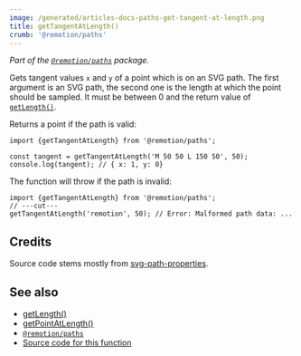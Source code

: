 ```yaml
---
image: /generated/articles-docs-paths-get-tangent-at-length.png
title: getTangentAtLength()
crumb: '@remotion/paths'
---
```


_Part of the [`@remotion/paths`](/docs/paths) package._

Gets tangent values `x` and `y` of a point which is on an SVG path. The first argument is an SVG path, the second one is the length at which the point should be sampled. It must be between 0 and the return value of [`getLength()`](/docs/paths/get-length).

Returns a point if the path is valid:

```tsx twoslash
import {getTangentAtLength} from '@remotion/paths';

const tangent = getTangentAtLength('M 50 50 L 150 50', 50);
console.log(tangent); // { x: 1, y: 0}
```

The function will throw if the path is invalid:

```tsx twoslash
import {getTangentAtLength} from '@remotion/paths';
// ---cut---
getTangentAtLength('remotion', 50); // Error: Malformed path data: ...
```

## Credits

Source code stems mostly from [svg-path-properties](https://www.npmjs.com/package/svg-path-properties).

## See also

- [getLength()](/docs/paths/get-length)
- [getPointAtLength()](/docs/paths/get-point-at-length)
- [`@remotion/paths`](/docs/paths)
- [Source code for this function](https://github.com/remotion-dev/remotion/blob/main/packages/paths/src/get-tangent-at-length.ts)
